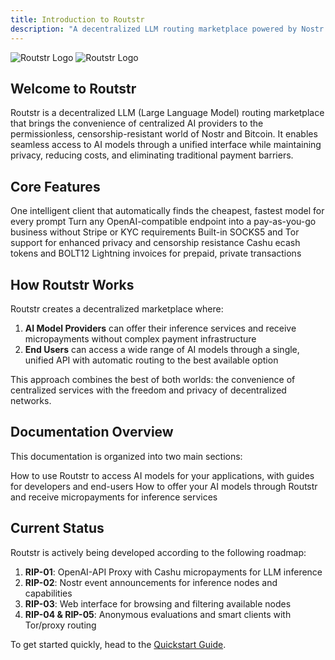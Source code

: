 ```yaml
---
title: Introduction to Routstr
description: "A decentralized LLM routing marketplace powered by Nostr and Bitcoin"
---
```


<img src="/images/hero.png" className="block dark:hidden" alt="Routstr Logo" />
<img src="/images/hero.png" className="hidden dark:block" alt="Routstr Logo" />

## Welcome to Routstr

Routstr is a decentralized LLM (Large Language Model) routing marketplace that brings the convenience of centralized AI providers to the permissionless, censorship-resistant world of Nostr and Bitcoin. It enables seamless access to AI models through a unified interface while maintaining privacy, reducing costs, and eliminating traditional payment barriers.

## Core Features

<CardGroup cols={2}>
  <Card title="Smart Client SDK" icon="wand-magic-sparkles">
    One intelligent client that automatically finds the cheapest, fastest model for every prompt
  </Card>
  <Card title="Self-Hosted Proxy" icon="server">
    Turn any OpenAI-compatible endpoint into a pay-as-you-go business without Stripe or KYC requirements
  </Card>
  <Card title="Privacy Routing" icon="shield-halved">
    Built-in SOCKS5 and Tor support for enhanced privacy and censorship resistance
  </Card>
  <Card title="Decentralized Payments" icon="bitcoin-sign">
    Cashu ecash tokens and BOLT12 Lightning invoices for prepaid, private transactions
  </Card>
</CardGroup>

## How Routstr Works

Routstr creates a decentralized marketplace where:

1. **AI Model Providers** can offer their inference services and receive micropayments without complex payment infrastructure
2. **End Users** can access a wide range of AI models through a single, unified API with automatic routing to the best available option

This approach combines the best of both worlds: the convenience of centralized services with the freedom and privacy of decentralized networks.

## Documentation Overview

This documentation is organized into two main sections:

<CardGroup cols={2}>
  <Card title="For Users" icon="user" href="/users/getting-started">
    How to use Routstr to access AI models for your applications, with guides for developers and end-users
  </Card>
  <Card title="For Providers" icon="server" href="/providers/getting-started">
    How to offer your AI models through Routstr and receive micropayments for inference services
  </Card>
</CardGroup>

## Current Status

Routstr is actively being developed according to the following roadmap:

1. **RIP-01**: OpenAI-API Proxy with Cashu micropayments for LLM inference
2. **RIP-02**: Nostr event announcements for inference nodes and capabilities
3. **RIP-03**: Web interface for browsing and filtering available nodes
4. **RIP-04 & RIP-05**: Anonymous evaluations and smart clients with Tor/proxy routing

To get started quickly, head to the [Quickstart Guide](/quickstart).

